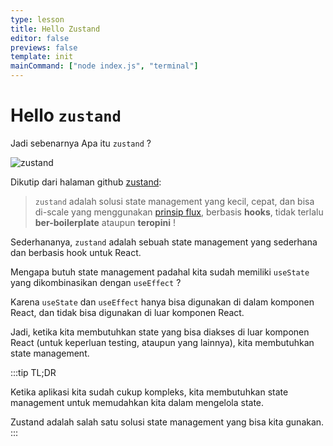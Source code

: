 ```yaml
---
type: lesson
title: Hello Zustand
editor: false
previews: false
template: init
mainCommand: ["node index.js", "terminal"]
---
```


# Hello `zustand`

Jadi sebenarnya Apa itu `zustand` ?

![zustand](src/assets/bear.jpg)

Dikutip dari halaman github [zustand](https://github.com/pmndrs/zustand):

> `zustand` adalah solusi state management yang kecil, cepat, dan bisa di-scale yang menggunakan [prinsip flux](https://medium.com/@goatslacker/principles-of-flux-ea872bc20772), berbasis **hooks**, tidak terlalu **ber-boilerplate** ataupun **teropini** !

Sederhananya, `zustand` adalah sebuah state management yang sederhana dan berbasis hook untuk React.

Mengapa butuh state management padahal kita sudah memiliki `useState` yang dikombinasikan dengan `useEffect` ?

Karena `useState` dan `useEffect` hanya bisa digunakan di dalam komponen React, dan tidak bisa digunakan di luar komponen React. 

Jadi, ketika kita membutuhkan state yang bisa diakses di luar komponen React (untuk keperluan testing, ataupun yang lainnya), kita membutuhkan state management.

:::tip
TL;DR

Ketika aplikasi kita sudah cukup kompleks, kita membutuhkan state management untuk memudahkan kita dalam mengelola state.

Zustand adalah salah satu solusi state management yang bisa kita gunakan.
:::
